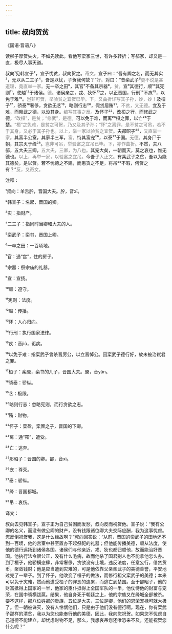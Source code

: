 ```yaml
---
---
---
```

title: 叔向贺贫
---




《国语·晋语八》





读柳子厚贺失火，不如先读此。看他写栾家三世，有许多转折；写郤家，却又是一直，极尽人事天道。





叔向¹见韩宣子²，宣子忧贫，叔向贺之。<font color=gray font-size=0.8rem>奇文。</font>宣子曰：“吾有卿之名，而无其实³，无以从二三子⁴，吾是以忧，子贺我何故？”<font color=gray font-size=0.8rem>好。</font>对曰：“昔栾武子⁵<font color=gray font-size=0.8rem>更不说是甚道理，竟直举一家。</font>无一卒之田⁶，其官⁷不备其宗器⁸，<font color=gray font-size=0.8rem>贫。</font>宣⁹其德行，顺¹⁰其宪则¹¹，使越¹²于诸侯。<font color=gray font-size=0.8rem>德。</font>诸侯亲之，戎、狄怀¹³之，以正晋国，行刑¹⁴不疚¹⁵，以免于难¹⁶。<font color=gray font-size=0.8rem>岂非可贺，举验贫之宜贺已毕。下，又曲折详写其子孙，妙，妙！</font>及桓子¹⁷，骄泰¹⁸奢侈，贪欲无艺¹⁹，略则行志²⁰，假贷居贿²¹，<font color=gray font-size=0.8rem>不贫，又无德。</font>宜及于难，而赖武之德，以没其身。<font color=gray font-size=0.8rem>编写其事之反。</font>及怀子²²，改桓之行，而修武之德，<font color=gray font-size=0.8rem>“改桓”，是贫；“修武”，是德。</font>可以免于难，而离²³桓之罪，以亡²⁴于楚。<font color=gray font-size=0.8rem>“桓”之免难，是贫之可贺，乃又及其子孙；“怀”之离罪，是不贫之可吊，若不于其身，又必于其子孙也。以上，举一家以验贫之宜贺。</font>夫郤昭子²⁵，<font color=gray font-size=0.8rem>又直举一家。</font>其富半公室，其家半三军，<font color=gray font-size=0.8rem>富。</font>恃其富宠²⁶，以泰²⁷于国。<font color=gray font-size=0.8rem>无德。</font>其身尸于朝，其宗灭于绛²⁸。<font color=gray font-size=0.8rem>岂非可吊，举验富之宜吊已毕。下，亦作曲折。</font>不然，夫八郤，五大夫三卿，<font color=gray font-size=0.8rem>五大夫，三卿，为八也。</font>其宠大矣，一朝而灭，莫之哀也，惟无德也。<font color=gray font-size=0.8rem>以上，再举一家，以验富之宜吊。</font>今吾子<font color=gray font-size=0.8rem>入正文。</font>有栾武子之贫，吾以为能其德矣，是以贺。若不忧德之不建，而患货之不足，将吊²⁹不暇，何贺之有？”<font color=gray font-size=0.8rem>反，又奇文。</font>

注释：

¹叔向：羊舌肸，晋国大夫。肸，音xī。

²韩宣子：名起，晋国的卿。

³实：指财产。

⁴二三子：指同时当卿和大夫的人。

⁵栾武子：栾书，晋国上卿。

⁶一卒之田：一百顷地。

⁷官：通“宫”，住的房子。

⁸宗器：祭宗庙的礼器。

⁹宣：宣扬。

¹⁰顺：遵守。

¹¹宪则：法度。

¹²越：传播。

¹³怀：人心归向。

¹⁴行刑：执行国家法律。

¹⁵疚：音jiù，诟病。

¹⁶以免于难：指栾武子曾杀晋厉公，以立晋悼公。因栾武子德行好，故未被治弑君之罪。

¹⁷桓子：栾黡，栾书的儿子，晋国大夫。黡，音yǎn。

¹⁸骄泰：骄纵。

¹⁹艺：极限。

²⁰略则行志：忽略宪则，而行贪欲之志。

²¹贿：财物。

²²怀子：栾盈，栾黡之子，晋国的下卿。

²³离：通“罹”，遭受。

²⁴亡：逃奔。

²⁵那昭子：晋国的卿。郤，音xì。

²⁶宠：尊荣。

²⁷泰：骄纵。

²⁸绛：晋国都城。

²⁹吊：哀伤。

译文：

叔向去见韩宣子。宣子正为自己贫困而发愁，叔向反而祝贺他。宣子说：“我有公卿的名义，而没有做公卿的财产，没有钱跟诸位卿大夫交际应酬，我为这事忧虑。您反倒祝贺我，这是什么缘故啊？”叔向回答说：“从前，晋国的栾武子的田地还不到一百顷，他的宫室中甚至置办不起祭祀的礼器；但他能传播美德，顺从法度，使他的德行远扬到诸侯各国。诸侯们与他亲近，戎、狄也都归顺他，故而能治好晋国。他执行法令很公正，没有什么毛病，故而他杀了国君别人也不能拿他怎么办。到了桓子，他骄横恣肆，非常奢侈，贪欲没有止境，违反法度，任意妄行，借贷货币，聚敛钱财；他是应当遭到灾难的，可是他依靠父亲栾武子的美德善誉，平安地过完了一辈子。到了怀子，他改变了桓子的做法，而修行祖父栾武子的美德；本来可以免于灾难，然而他遭受桓子的罪恶的连累，而逃亡到楚国。至于郤昭子，他的财富抵得上国家的一半，他家的臣仆抵得上全国军队的一半，他仗恃他的财富与宠荣，在国中骄横跋扈。结果，他自身死于朝廷之上，他的宗族又在绛城全部被杀。要不这样，那八位姓郤的贵族，五位是大夫，三位是卿，他们的恩荣宠禄可就大极了。但一朝被诛灭，没有人怜悯他们，只是由于他们没有德行啊。现在，你有栾武子那样的清贫，我以为您也能奉行他的美德，因此，我向您祝贺。如果您不忧虑自己道德不能建立，却忧虑财物不足，那么，我想哀吊您还唯恐来不及，还能祝贺您什么呢？”